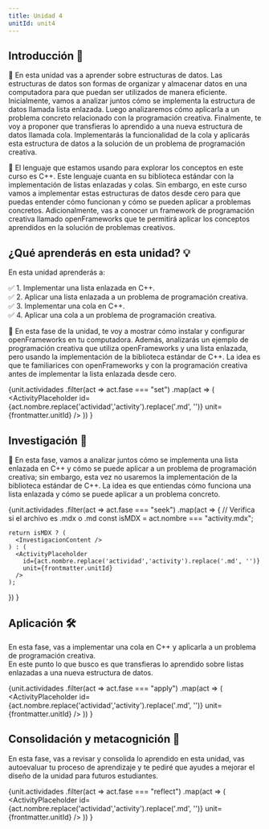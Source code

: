 ```yaml
---
title: Unidad 4
unitId: unit4
---
```




## Introducción 📜

📌 En esta unidad vas a aprender sobre estructuras de datos. Las estructuras de datos son formas de 
organizar y almacenar datos en una computadora para que puedan ser utilizados de manera eficiente. 
Inicialmente, vamos a analizar juntos cómo se implementa la estructura de datos llamada lista enlazada. 
Luego analizaremos cómo aplicarla a un problema concreto relacionado con la programación creativa. 
Finalmente, te voy a proponer que transfieras lo aprendido a una nueva estructura de datos llamada cola. 
Implementarás la funcionalidad de la cola y aplicarás esta estructura de datos a la solución de un 
problema de programación creativa.

📌 El lenguaje que estamos usando para explorar los conceptos en este curso es C++. Este lenguaje cuanta 
en su biblioteca estándar con la implementación de listas enlazadas y colas. Sin embargo, en este curso 
vamos a implementar estas estructuras de datos desde cero para que puedas entender cómo funcionan y 
cómo se pueden aplicar a problemas concretos. Adicionalmente, vas a conocer un framework de programación 
creativa llamado openFrameworks que te permitirá aplicar los conceptos aprendidos en la solución de
problemas creativos.

## ¿Qué aprenderás en esta unidad? 💡

En esta unidad aprenderás a:

✅ 1. Implementar una lista enlazada en C++.  
✅ 2. Aplicar una lista enlazada a un problema de programación creativa.  
✅ 3. Implementar una cola en C++.  
✅ 4. Aplicar una cola a un problema de programación creativa.  

📌 En esta fase de la unidad, te voy a mostrar cómo instalar y configurar openFrameworks en tu computadora. 
Además, analizarás un ejemplo de programación creativa que utiliza openFrameworks y una lista enlazada, 
pero usando la implementación de la biblioteca estándar de C++. La idea es que te familiarices con 
openFrameworks y con la programación creativa antes de implementar la lista enlazada desde cero.

{unit.actividades
  .filter(act => act.fase === "set")
  .map(act => (
    <ActivityPlaceholder 
      id={act.nombre.replace('actividad','activity').replace('.md', '')} 
      unit={frontmatter.unitId} 
    />
  ))
}


## Investigación 🔎

📌 En esta fase, vamos a analizar juntos cómo se implementa una lista enlazada en C++ y cómo se puede 
aplicar a un problema de programación creativa; sin embargo, esta vez no usaremos la implementación de la 
biblioteca estándar de C++. La idea es que entiendas cómo funciona una lista enlazada y cómo se puede
aplicar a un problema concreto.

{unit.actividades
  .filter(act => act.fase === "seek")
  .map(act => {
    // Verifica si el archivo es .mdx o .md
    const isMDX = act.nombre === "activity.mdx";
    
    return isMDX ? (
      <InvestigacionContent />
    ) : (
      <ActivityPlaceholder 
        id={act.nombre.replace('actividad','activity').replace('.md', '')} 
        unit={frontmatter.unitId}
      />
    );
  })
}


## Aplicación 🛠 

En esta fase, vas a implementar una cola en C++ y aplicarla a un problema de programación creativa.  
En este punto lo que busco es que transfieras lo aprendido sobre listas enlazadas a una nueva estructura 
de datos.

{unit.actividades
  .filter(act => act.fase === "apply")
  .map(act => (
    <ActivityPlaceholder 
      id={act.nombre.replace('actividad','activity').replace('.md', '')} 
      unit={frontmatter.unitId} 
    />
  ))
}

## Consolidación y metacognición 🤔

En esta fase, vas a revisar y consolida lo aprendido en esta unidad, vas autoevaluar tu proceso 
de aprendizaje y te pediré que ayudes a mejorar el diseño de la unidad para futuros estudiantes.

{unit.actividades
  .filter(act => act.fase === "reflect")
  .map(act => (
    <ActivityPlaceholder 
      id={act.nombre.replace('actividad','activity').replace('.md', '')} 
      unit={frontmatter.unitId} 
    />
  ))
}
